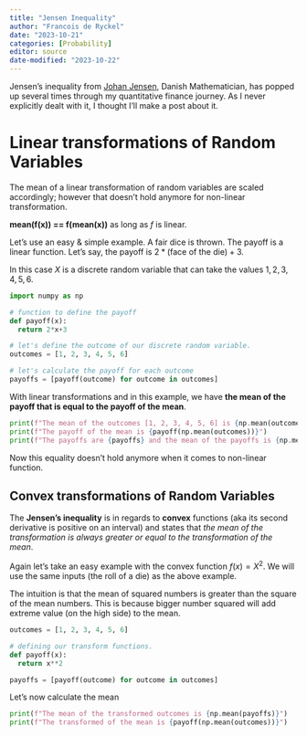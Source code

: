 ```yaml
---
title: "Jensen Inequality"
author: "Francois de Ryckel"
date: "2023-10-21"
categories: [Probability]
editor: source
date-modified: "2023-10-22"
---
```


Jensen's inequality from [Johan Jensen](https://en.wikipedia.org/wiki/Johan_Jensen_(mathematician)), Danish Mathematician, has popped up several times through my quantitative finance journey. As I never explicitly dealt with it, I thought I'll make a post about it.  

# Linear transformations of Random Variables 

The mean of a linear transformation of random variables are scaled accordingly; however that doesn't hold anymore for non-linear transformation.  

**mean(f(x)) == f(mean(x))** as long as *f* is linear. 

Let's use an easy & simple example.  A fair dice is thrown.  The payoff is a linear function.  Let's say, the payoff is $2 * \text{(face of the die)} + 3$.  

In this case $X$ is a discrete random variable that can take the values ${1, 2, 3, 4, 5, 6}$.  

```python
import numpy as np

# function to define the payoff
def payoff(x): 
  return 2*x+3

# let's define the outcome of our discrete random variable. 
outcomes = [1, 2, 3, 4, 5, 6]

# let's calculate the payoff for each outcome
payoffs = [payoff(outcome) for outcome in outcomes]
```

With linear transformations and in this example, we have **the mean of the payoff that is equal to the payoff of the mean**. 

```python
print(f"The mean of the outcomes [1, 2, 3, 4, 5, 6] is {np.mean(outcomes)}")
print(f"The payoff of the mean is {payoff(np.mean(outcomes))}")
print(f"The payoffs are {payoffs} and the mean of the payoffs is {np.mean(payoffs)}")
```

Now this equality doesn't hold anymore when it comes to non-linear function.  

## Convex transformations of Random Variables

The **Jensen's inequality** is in regards to **convex** functions (aka its second derivative is positive on an interval) and states that *the mean of the transformation is always greater or equal to the transformation of the mean*.  

Again let's take an easy example with the convex function $f(x) = X^2$.  We will use the same inputs (the roll of a die) as the above example. 

The intuition is that the mean of squared numbers is greater than the square of the mean numbers.  This is because bigger number squared will add extreme value (on the high side) to the mean.  

```python
outcomes = [1, 2, 3, 4, 5, 6]

# defining our transform functions. 
def payoff(x): 
  return x**2

payoffs = [payoff(outcome) for outcome in outcomes]
```

Let's now calculate the mean 

```python
print(f"The mean of the transformed outcomes is {np.mean(payoffs)}")
print(f"The transformed of the mean is {payoff(np.mean(outcomes))}")
```

